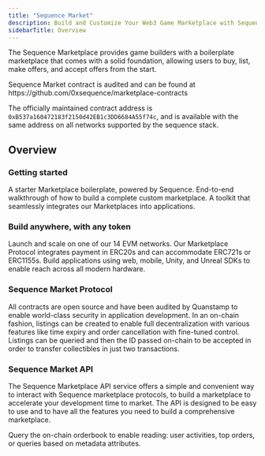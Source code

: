 ---
title: "Sequence Market"
description: Build and Customize Your Web3 Game Marketplace with Sequence Marketplace.
sidebarTitle: Overview
---

The Sequence Marketplace provides game builders with a boilerplate marketplace that comes with a solid foundation, allowing users to buy, list, make offers, and accept offers from the start.

<Tip>
Sequence Market contract is audited and can be found at https://github.com/0xsequence/marketplace-contracts

The officially maintained contract address is `0xB537a160472183f2150d42EB1c3DD6684A55f74c`, and is available with the same address on all networks supported by the sequence stack.
</Tip>

## Overview 

### Getting started
<CardGroup cols={2}>
  <Card title="Starter Boilerplate" icon="play" href="/solutions/marketplaces/orderbook/starter">
    A starter Marketplace boilerplate, powered by Sequence.
  </Card>
  <Card title="End-2-End Guide" icon="book" href="/guides/custom-marketplace">
    End-to-end walkthrough of how to build a complete custom marketplace.
  </Card>
  <Card title="Marketplace SDK" icon="hammer" href="/sdk/marketplace-sdk/overview">
    A toolkit that seamlessly integrates our Marketplaces into applications.
  </Card>
</CardGroup>

### Build anywhere, with any token
<CardGroup cols={2}>
  <Card title="Network" icon="globe" href="https://status.sequence.info">
    Launch and scale on one of our 14 EVM networks.
  </Card>
  <Card title="Token Protocols" icon="wallet" href="https://github.com/0xsequence/contracts-library/tree/master/src/tokens">
    Our Marketplace Protocol integrates payment in ERC20s and can accommodate ERC721s or ERC1155s.
  </Card>
  <Card title="Cross Platform" icon="mobile" href="/solutions/monetization-overview#sequence-marketplaces">
    Build applications using web, mobile, Unity, and Unreal SDKs to enable reach across all modern hardware.
  </Card>
</CardGroup>

### Sequence Market Protocol
<CardGroup cols={2}>
  <Card title="Open Source and Audited" icon="code-branch" href="https://github.com/0xsequence/contracts-library/?tab=readme-ov-file">
    All contracts are open source and have been audited by Quanstamp to enable world-class security in application development.
  </Card>
  <Card title="Creating Listings" icon="plus" href="/api-references/marketplace/examples/orderbook-transactions#create-a-request">
    In an on-chain fashion, listings can be created to enable full decentralization with various features like time expiry and order cancellation with fine-tuned control.
  </Card>
  <Card title="Accepting Listings" icon="check" href="/api-references/marketplace/examples/orderbook-transactions#accept-a-request">
    Listings can be queried and then the ID passed on-chain to be accepted in order to transfer collectibles in just two transactions.
  </Card>
</CardGroup>

### Sequence Market API

The Sequence Marketplace API service offers a simple and convenient way to interact with Sequence marketplace protocols, to build a marketplace to accelerate your development time to market. The API is designed to be easy to use and to have all the features you need to build a comprehensive marketplace. 

<CardGroup cols={2}>
  <Card title="Marketplace API" icon="server" href="/api-references/marketplace/overview">
    Query the on-chain orderbook to enable reading: user activities, top orders, or queries based on metadata attributes.
  </Card>
</CardGroup>